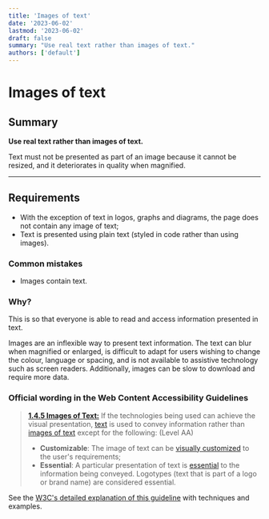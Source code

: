 ```yaml
---
title: 'Images of text'
date: '2023-06-02'
lastmod: '2023-06-02'
draft: false
summary: "Use real text rather than images of text."
authors: ['default']
---
```


# Images of text

## Summary

**Use real text rather than images of text.**

Text must not be presented as part of an image because it cannot be resized, and it deteriorates in quality when magnified.

---

## Requirements

* With the exception of text in logos, graphs and diagrams, the page does not contain any image of text;
* Text is presented using plain text (styled in code rather than using images).

### Common mistakes

*   Images contain text.

### Why?

This is so that everyone is able to read and access information presented in text.

Images are an inflexible way to present text information. The text can blur when magnified or enlarged, is difficult to adapt for users wishing to change the colour, language or spacing, and is not available to assistive technology such as screen readers. Additionally, images can be slow to download and require more data.

### Official wording in the Web Content Accessibility Guidelines

> [**1.4.5 Images of Text:**](https://www.w3.org/TR/UNDERSTANDING-WCAG20/visual-audio-contrast-text-presentation.html) If the technologies being used can achieve the visual presentation, [text](https://www.w3.org/TR/UNDERSTANDING-WCAG20/visual-audio-contrast-text-presentation.html#textdef) is used to convey information rather than [images of text](https://www.w3.org/TR/UNDERSTANDING-WCAG20/visual-audio-contrast-text-presentation.html#images-of-textdef) except for the following: (Level AA)
>
> * **Customizable**: The image of text can be [visually customized](https://www.w3.org/TR/UNDERSTANDING-WCAG20/visual-audio-contrast-text-presentation.html#visually-customizeddef) to the user's requirements;
> * **Essential**: A particular presentation of text is [essential](https://www.w3.org/TR/UNDERSTANDING-WCAG20/visual-audio-contrast-text-presentation.html#essentialdef) to the information being conveyed. Logotypes (text that is part of a logo or brand name) are considered essential.

See the [W3C's detailed explanation of this guideline](https://www.w3.org/TR/UNDERSTANDING-WCAG20/visual-audio-contrast-text-presentation.html) with techniques and examples.
